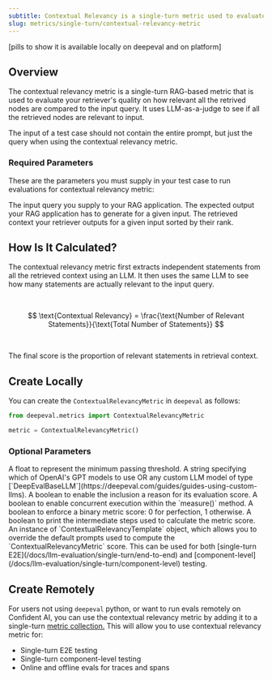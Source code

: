 ```yaml
---
subtitle: Contextual Relevancy is a single-turn metric used to evaluate a RAG retriever
slug: metrics/single-turn/contextual-relevancy-metric
---
```


[pills to show it is available locally on deepeval and on platform]

## Overview

The contextual relevancy metric is a single-turn RAG-based metric that is used to evaluate your retriever's quality on how relevant all the retrived nodes are compared to the input query. It uses LLM-as-a-judge to see if all the retrieved nodes are relevant to input.

<Warning>

The input of a test case should not contain the entire prompt, but just the query when using the contextual relevancy metric.

</Warning>

### Required Parameters

These are the parameters you must supply in your test case to run evaluations for contextual relevancy metric:

<ParamField path="input" type="string" required>
  The input query you supply to your RAG application.
</ParamField>
<ParamField path="expected_output" type="string" required>
  The expected output your RAG application has to generate for a given input.
</ParamField>
<ParamField path="retrieval_context" type="list of string" required>
  The retrieved context your retriever outputs for a given input sorted by their rank.
</ParamField>

## How Is It Calculated?

The contextual relevancy metric first extracts independent statements from all the retrieved context using an LLM. It then uses the same LLM to see how many statements are actually relevant to the input query.

<br />

$$
\text{Contextual Relevancy} = \frac{\text{Number of Relevant Statements}}{\text{Total Number of Statements}}
$$

<br />

The final score is the proportion of relevant statements in retrieval context.

## Create Locally

You can create the `ContextualRelevancyMetric` in `deepeval` as follows:

```python
from deepeval.metrics import ContextualRelevancyMetric

metric = ContextualRelevancyMetric()
```

### Optional Parameters

<ParamField path="threshold" type="number" default={0.5}>
  A float to represent the minimum passing threshold.
</ParamField>
<ParamField path="model" type="string | Object" default="gpt-4.1">
  A string specifying which of OpenAI's GPT models to use OR any custom LLM
  model of type
  [`DeepEvalBaseLLM`](https://deepeval.com/guides/guides-using-custom-llms).
</ParamField>
<ParamField path="include_reason" type="boolean" default={"true"}>
  A boolean to enable the inclusion a reason for its evaluation score.
</ParamField>
<ParamField path="async_mode" type="boolean" default={"true"}>
  A boolean to enable concurrent execution within the `measure()` method.
</ParamField>
<ParamField path="strict_mode" type="boolean" default={"false"}>
  A boolean to enforce a binary metric score: 0 for perfection, 1 otherwise.
</ParamField>
<ParamField path="verbose_mode" type="boolean" default={"false"}>
  A boolean to print the intermediate steps used to calculate the metric score.
</ParamField>
<ParamField
  path="evaluation_template"
  type="ContextualRelevancyTemplate"
  default={"deepeval's template"}
>
  An instance of `ContextualRelevancyTemplate` object, which allows you to
  override the default prompts used to compute the `ContextualRelevancyMetric`
  score.
</ParamField>

<Success>
  This can be used for both [single-turn
  E2E](/docs/llm-evaluation/single-turn/end-to-end) and
  [component-level](/docs/llm-evaluation/single-turn/component-level) testing.
</Success>

## Create Remotely

For users not using `deepeval` python, or want to run evals remotely on Confident AI, you can use the contextual relevancy metric by adding it to a single-turn [metric collection.](/metrics/metric-collections) This will allow you to use contextual relevancy metric for:

- Single-turn E2E testing
- Single-turn component-level testing
- Online and offline evals for traces and spans
